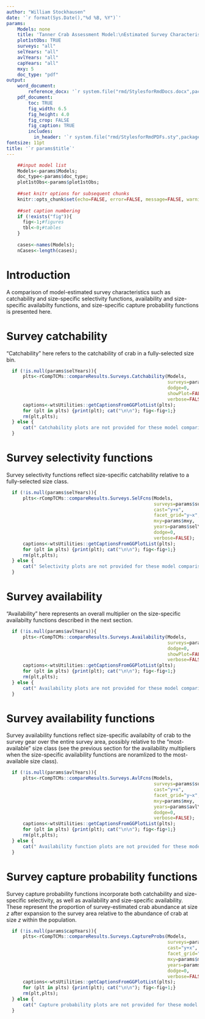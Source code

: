 ```yaml
---
author: "William Stockhausen"
date: '`r format(Sys.Date(),"%d %B, %Y")`'
params: 
    Models: none
    title: 'Tanner Crab Assessment Model:\nEstimated Survey Characteristics' 
    plot1stObs: TRUE
    surveys: "all"
    selYears: "all"
    avlYears: "all"
    capYears: "all"
    mxy: 5
    doc_type: "pdf"
output: 
    word_document: 
        reference_docx: '`r system.file("rmd/StylesforRmdDocs.docx",package="wtsUtilities")`'
    pdf_document: 
        toc: TRUE
        fig_width: 6.5
        fig_height: 4.0
        fig_crop: FALSE
        fig_caption: TRUE
        includes:
          in_header: '`r system.file("rmd/StylesforRmdPDFs.sty",package="wtsUtilities")`'
fontsize: 11pt
title: '`r params$title`'
---
```


```r
    ##input model list
    Models<-params$Models;
    doc_type<-params$doc_type;
    plot1stObs<-params$plot1stObs;
    
    ##set knitr options for subsequent chunks
    knitr::opts_chunk$set(echo=FALSE, error=FALSE, message=FALSE, warning=FALSE, concordance=TRUE, fig.width=6.5, fig.height=6.5, out.width="6.5in",dpi=300)
    
    ##set caption numbering
    if (!exists("fig")){
      fig<-1;#figures
      tbl<-0;#tables
    }
    
    cases<-names(Models);
    nCases<-length(cases);
```

# Introduction
A comparison of model-estimated survey characteristics such as catchability and size-specific selectivity functions, 
availability and size-specific availabilty functions, and size-specific capture probability functions is presented here.

\clearpage

# Survey catchability
"Catchability" here refers to the catchability of crab in a fully-selected size bin.

```r
  if (!is.null(params$selYears)){
      plts<-rCompTCMs::compareResults.Surveys.Catchability(Models,
                                                           surveys=params$surveys,
                                                           dodge=0,
                                                           showPlot=FALSE,
                                                           verbose=FALSE)
      captions<-wtsUtilities::getCaptionsFromGGPlotList(plts);
      for (plt in plts) {print(plt); cat("\n\n"); fig<-fig+1;}
      rm(plt,plts);
  } else {
      cat(" Catchability plots are not provided for these model comparisons.\n\n");
  }
```

\FloatBarrier

\clearpage 

# Survey selectivity functions
Survey selectivity functions reflect size-specific catchability relative to a fully-selected size class.

```r
  if (!is.null(params$selYears)){
      plts<-rCompTCMs::compareResults.Surveys.SelFcns(Models,
                                                      surveys=params$surveys,
                                                      cast="y+x",
                                                      facet_grid="y~x",
                                                      mxy=params$mxy,
                                                      years=params$selYears,
                                                      dodge=0,
                                                      verbose=FALSE);
      captions<-wtsUtilities::getCaptionsFromGGPlotList(plts);
      for (plt in plts) {print(plt); cat("\n\n"); fig<-fig+1;}
      rm(plt,plts);
  } else {
      cat(" Selectivity plots are not provided for these model comparisons.\n\n");
  }
```

\FloatBarrier

\clearpage 

# Survey availability
"Availability" here represents an overall multiplier on the size-specific availabilty functions described in the next section. 

```r
  if (!is.null(params$avlYears)){
      plts<-rCompTCMs::compareResults.Surveys.Availability(Models,
                                                           surveys=params$surveys,
                                                           dodge=0,
                                                           showPlot=FALSE,
                                                           verbose=FALSE)
      captions<-wtsUtilities::getCaptionsFromGGPlotList(plts);
      for (plt in plts) {print(plt); cat("\n\n"); fig<-fig+1;}
      rm(plt,plts);
  } else {
      cat(" Availability plots are not provided for these model comparisons.\n\n");
  }
```

\FloatBarrier

\clearpage 

# Survey availability functions
Survey availability functions reflect size-specific availabilty of crab to the survey gear over the entire survey area, 
possibly relative to the "most-available" size class (see the previous section for the availability multipliers when the 
size-specific availability functions are noramlized to the most-available size class).

```r
  if (!is.null(params$avlYears)){
      plts<-rCompTCMs::compareResults.Surveys.AvlFcns(Models,
                                                      surveys=params$surveys,
                                                      cast="y+x",
                                                      facet_grid="y~x",
                                                      mxy=params$mxy,
                                                      years=params$avlYears,
                                                      dodge=0,
                                                      verbose=FALSE);
      captions<-wtsUtilities::getCaptionsFromGGPlotList(plts);
      for (plt in plts) {print(plt); cat("\n\n"); fig<-fig+1;}
      rm(plt,plts);
  } else {
      cat(" Availability function plots are not provided for these model comparisons.\n\n");
  }
```

\FloatBarrier

\clearpage 

# Survey capture probability functions
Survey capture probability functions incorporate both catchability and size-specific selectivity, 
as well as availability and size-specific availability. These represent the proportion of survey-estimated 
crab abundance at size *z* after expansion to the survey area relative to the abundance of crab at size *z*
within the population.

```r
  if (!is.null(params$capYears)){
      plts<-rCompTCMs::compareResults.Surveys.CaptureProbs(Models,
                                                           surveys=params$surveys,
                                                           cast="y+x",
                                                           facet_grid="y~x",
                                                           mxy=params$mxy,
                                                           years=params$capYears,
                                                           dodge=0,
                                                           verbose=FALSE);
      captions<-wtsUtilities::getCaptionsFromGGPlotList(plts);
      for (plt in plts) {print(plt); cat("\n\n"); fig<-fig+1;}
      rm(plt,plts);
  } else {
      cat(" Capture probability plots are not provided for these model comparisons.\n\n");
  }
```

